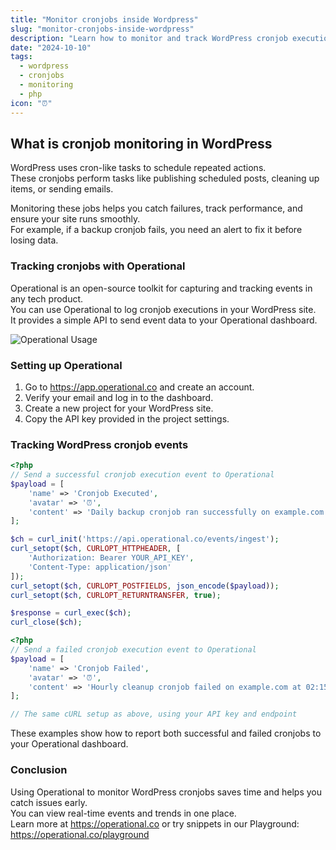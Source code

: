 ```yaml
---
title: "Monitor cronjobs inside Wordpress"
slug: "monitor-cronjobs-inside-wordpress"
description: "Learn how to monitor and track WordPress cronjob executions using Operational.co to ensure scheduled tasks run reliably and catch failures."
date: "2024-10-10"
tags:
  - wordpress
  - cronjobs
  - monitoring
  - php
icon: "⏰"
---
```


## What is cronjob monitoring in WordPress

WordPress uses cron-like tasks to schedule repeated actions.  
These cronjobs perform tasks like publishing scheduled posts, cleaning up items, or sending emails.  

Monitoring these jobs helps you catch failures, track performance, and ensure your site runs smoothly.  
For example, if a backup cronjob fails, you need an alert to fix it before losing data.

### Tracking cronjobs with Operational

Operational is an open-source toolkit for capturing and tracking events in any tech product.  
You can use Operational to log cronjob executions in your WordPress site.  
It provides a simple API to send event data to your Operational dashboard.

![Operational Usage](https://operational.co/images/misc/ops-usage.jpg)

### Setting up Operational

1. Go to https://app.operational.co and create an account.  
2. Verify your email and log in to the dashboard.  
3. Create a new project for your WordPress site.  
4. Copy the API key provided in the project settings.

### Tracking WordPress cronjob events

```php
<?php
// Send a successful cronjob execution event to Operational
$payload = [
    'name' => 'Cronjob Executed',
    'avatar' => '⏰',
    'content' => 'Daily backup cronjob ran successfully on example.com at 03:00 AM'
];

$ch = curl_init('https://api.operational.co/events/ingest');
curl_setopt($ch, CURLOPT_HTTPHEADER, [
    'Authorization: Bearer YOUR_API_KEY',
    'Content-Type: application/json'
]);
curl_setopt($ch, CURLOPT_POSTFIELDS, json_encode($payload));
curl_setopt($ch, CURLOPT_RETURNTRANSFER, true);

$response = curl_exec($ch);
curl_close($ch);
```

```php
<?php
// Send a failed cronjob execution event to Operational
$payload = [
    'name' => 'Cronjob Failed',
    'avatar' => '⏰',
    'content' => 'Hourly cleanup cronjob failed on example.com at 02:15 AM'
];

// The same cURL setup as above, using your API key and endpoint
```

These examples show how to report both successful and failed cronjobs to your Operational dashboard.

### Conclusion

Using Operational to monitor WordPress cronjobs saves time and helps you catch issues early.  
You can view real-time events and trends in one place.  
Learn more at https://operational.co or try snippets in our Playground: https://operational.co/playground